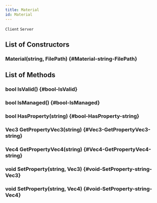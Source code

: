 ```yaml
---
title: Material
id: Material
---
```

`Client`
`Server`

## List of Constructors

### Material(string, FilePath) {#Material-string-FilePath}

## List of Methods

### bool IsValid() {#bool-IsValid}

### bool IsManaged() {#bool-IsManaged}

### bool HasProperty(string) {#bool-HasProperty-string}

### Vec3 GetPropertyVec3(string) {#Vec3-GetPropertyVec3-string}

### Vec4 GetPropertyVec4(string) {#Vec4-GetPropertyVec4-string}

### void SetProperty(string, Vec3) {#void-SetProperty-string-Vec3}

### void SetProperty(string, Vec4) {#void-SetProperty-string-Vec4}

